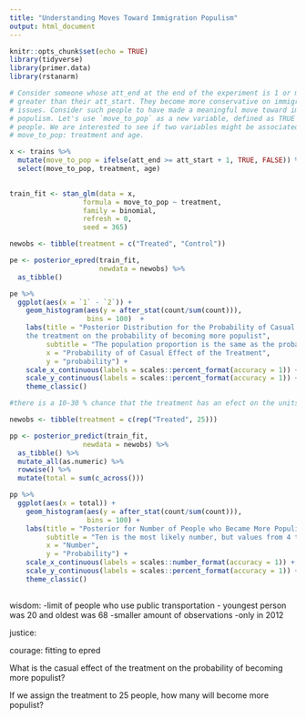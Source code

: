 ```yaml
---
title: "Understanding Moves Toward Immigration Populism"
output: html_document
---
```


```r
knitr::opts_chunk$set(echo = TRUE)
library(tidyverse)
library(primer.data)
library(rstanarm)

# Consider someone whose att_end at the end of the experiment is 1 or more units
# greater than their att_start. They become more conservative on immigration
# issues. Consider such people to have made a meaningful move toward immigration
# populism. Let's use `move_to_pop` as a new variable, defined as TRUE for such
# people. We are interested to see if two variables might be associated with
# move_to_pop: treatment and age.

x <- trains %>% 
  mutate(move_to_pop = ifelse(att_end >= att_start + 1, TRUE, FALSE)) %>% 
  select(move_to_pop, treatment, age) 
  

train_fit <- stan_glm(data = x,
                  formula = move_to_pop ~ treatment,
                  family = binomial,
                  refresh = 0,
                  seed = 365)
```

```r
newobs <- tibble(treatment = c("Treated", "Control"))

pe <- posterior_epred(train_fit, 
                      newdata = newobs) %>% 
  as_tibble()
```

```r
pe %>% 
  ggplot(aes(x = `1` - `2`)) +
    geom_histogram(aes(y = after_stat(count/sum(count))),
                   bins = 100)  +
    labs(title = "Posterior Distribution for the Probability of Casual Effect of 
    the treatment on the probability of becoming more populist",
         subtitle = "The population proportion is the same as the probability for any individual",
         x = "Probability of of Casual Effect of the Treatment",
         y = "probability") +
    scale_x_continuous(labels = scales::percent_format(accuracy = 1)) +
    scale_y_continuous(labels = scales::percent_format(accuracy = 1)) +
    theme_classic()

#there is a 10-30 % chance that the treatment has an efect on the units and makes them more populist
```

```r
newobs <- tibble(treatment = c(rep("Treated", 25)))
```

```r
pp <- posterior_predict(train_fit, 
                  newdata = newobs) %>% 
  as_tibble() %>% 
  mutate_all(as.numeric) %>%
  rowwise() %>%
  mutate(total = sum(c_across()))

pp %>%
  ggplot(aes(x = total)) +
    geom_histogram(aes(y = after_stat(count/sum(count))),
                   bins = 100) + 
    labs(title = "Posterior for Number of People who Became More Populist",
         subtitle = "Ten is the most likely number, but values from 4 to 15 are plausible",
         x = "Number",
         y = "Probability") + 
    scale_x_continuous(labels = scales::number_format(accuracy = 1)) +
    scale_y_continuous(labels = scales::percent_format(accuracy = 1)) +
    theme_classic()
  
```

wisdom:
-limit of people who use public transportation
- youngest person was 20 and oldest was 68
-smaller amount of observations
-only in 2012

justice: 

courage:
fitting to epred


What is the casual effect of the treatment on the probability of becoming more 
populist?


If we assign the treatment to 25 people, how many will become more populist?


